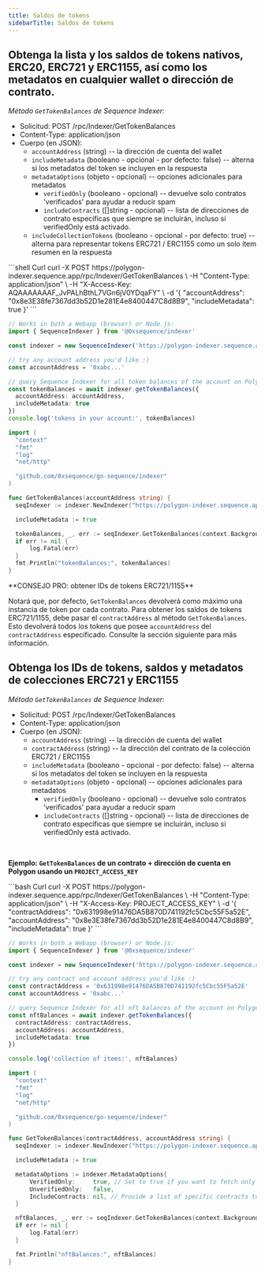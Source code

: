 ```yaml
---
title: Saldos de tokens
sidebarTitle: Saldos de tokens
---
```


## Obtenga la lista y los saldos de tokens nativos, ERC20, ERC721 y ERC1155, así como los metadatos en cualquier wallet o dirección de contrato.
_Método `GetTokenBalances` de Sequence Indexer:_
- Solicitud: POST /rpc/Indexer/GetTokenBalances
- Content-Type: application/json
- Cuerpo (en JSON):
  - `accountAddress` (string) -- la dirección de cuenta del wallet
  - `includeMetadata` (booleano - opcional - por defecto: false) -- alterna si los metadatos del token se incluyen en la respuesta
  - `metadataOptions` (objeto - opcional) -- opciones adicionales para metadatos
    - `verifiedOnly` (booleano - opcional) -- devuelve solo contratos 'verificados' para ayudar a reducir spam
    - `includeContracts` (\[]string - opcional) -- lista de direcciones de contrato específicas que siempre se incluirán, incluso si verifiedOnly está activado.
  - `includeCollectionTokens` (booleano - opcional - por defecto: true) -- alterna para representar tokens ERC721 / ERC1155 como un solo ítem resumen en la respuesta

<CodeGroup>
  ```shell Curl
  curl -X POST https://polygon-indexer.sequence.app/rpc/Indexer/GetTokenBalances \
   -H "Content-Type: application/json" \
   -H "X-Access-Key: AQAAAAAAAF_JvPALhBthL7VGn6jV0YDqaFY" \
   -d '{ "accountAddress": "0x8e3E38fe7367dd3b52D1e281E4e8400447C8d8B9", "includeMetadata": true }'
  ```

  ```ts Typescript
  // Works in both a Webapp (browser) or Node.js:
  import { SequenceIndexer } from '@0xsequence/indexer'

  const indexer = new SequenceIndexer('https://polygon-indexer.sequence.app', 'AQAAAAAAAF_JvPALhBthL7VGn6jV0YDqaFY')

  // try any account address you'd like :)
  const accountAddress = '0xabc...'

  // query Sequence Indexer for all token balances of the account on Polygon
  const tokenBalances = await indexer.getTokenBalances({
  	accountAddress: accountAddress,
  	includeMetadata: true
  })
  console.log('tokens in your account:', tokenBalances)
  ```

  ```go Go
  import (
  	"context"
  	"fmt"
  	"log"
  	"net/http"

  	"github.com/0xsequence/go-sequence/indexer"
  )

  func GetTokenBalances(accountAddress string) {
  	seqIndexer := indexer.NewIndexer("https://polygon-indexer.sequence.app", "AQAAAAAAAF_JvPALhBthL7VGn6jV0YDqaFY")

  	includeMetadata := true

  	tokenBalances, _, err := seqIndexer.GetTokenBalances(context.Background(), &accountAddress, nil, &includeMetadata, nil, nil)
  	if err != nil {
  		log.Fatal(err)
  	}
  	fmt.Println("tokenBalances:", tokenBalances)
  }
  ```
</CodeGroup>

<Note>
  **CONSEJO PRO: obtener IDs de tokens ERC721/1155**

  Notará que, por defecto, `GetTokenBalances` devolverá como máximo una instancia de token por cada contrato.
  Para obtener los saldos de tokens ERC721/1155, debe pasar el `contractAddress` al método `GetTokenBalances`.
  Esto devolverá todos los tokens que posee `accountAddress` del `contractAddress` especificado.
  Consulte la sección siguiente para más información.
</Note>

## Obtenga los IDs de tokens, saldos y metadatos de colecciones ERC721 y ERC1155
_Método `GetTokenBalances` de Sequence Indexer:_
- Solicitud: POST /rpc/Indexer/GetTokenBalances
- Content-Type: application/json
- Cuerpo (en JSON):
  - `accountAddress` (string) -- la dirección de cuenta del wallet
  - `contractAddress` (string) -- la dirección del contrato de la colección ERC721 / ERC1155
  - `includeMetadata` (booleano - opcional - por defecto: false) -- alterna si los metadatos del token se incluyen en la respuesta
  - `metadataOptions` (objeto - opcional) -- opciones adicionales para metadatos
    - `verifiedOnly` (booleano - opcional) -- devuelve solo contratos 'verificados' para ayudar a reducir spam
    - `includeContracts` (\[]string - opcional) -- lista de direcciones de contrato específicas que siempre se incluirán, incluso si verifiedOnly está activado.

<br />

**Ejemplo: `GetTokenBalances` de un contrato + dirección de cuenta en Polygon usando un `PROJECT_ACCESS_KEY`**

<CodeGroup>
  ```bash Curl
  curl -X POST https://polygon-indexer.sequence.app/rpc/Indexer/GetTokenBalances \
   -H "Content-Type: application/json" \
   -H "X-Access-Key: PROJECT_ACCESS_KEY" \
   -d '{ "contractAddress": "0x631998e91476DA5B870D741192fc5Cbc55F5a52E", "accountAddress": "0x8e3E38fe7367dd3b52D1e281E4e8400447C8d8B9", "includeMetadata": true }'
  ```

  ```typescript Typescript
  // Works in both a Webapp (browser) or Node.js:
  import { SequenceIndexer } from '@0xsequence/indexer'

  const indexer = new SequenceIndexer('https://polygon-indexer.sequence.app', 'AQAAAAAAAF_JvPALhBthL7VGn6jV0YDqaFY')

  // try any contract and account address you'd like :)
  const contractAddress = '0x631998e91476DA5B870D741192fc5Cbc55F5a52E'
  const accountAddress = '0xabc...'

  // query Sequence Indexer for all nft balances of the account on Polygon
  const nftBalances = await indexer.getTokenBalances({
  	contractAddress: contractAddress,
  	accountAddress: accountAddress,
  	includeMetadata: true
  })

  console.log('collection of items:', nftBalances)
  ```

  ```go Go
  import (
  	"context"
  	"fmt"
  	"log"
  	"net/http"

  	"github.com/0xsequence/go-sequence/indexer"
  )

  func GetTokenBalances(contractAddress, accountAddress string) {
  	seqIndexer := indexer.NewIndexer("https://polygon-indexer.sequence.app", "AQAAAAAAAF_JvPALhBthL7VGn6jV0YDqaFY")

  	includeMetadata := true

  	metadataOptions := indexer.MetadataOptions{
  		VerifiedOnly:     true, // Set to true if you want to fetch only verified contracts
  		UnverifiedOnly:   false,
  		IncludeContracts: nil, // Provide a list of specific contracts to include, if any
  	}

  	nftBalances, _, err := seqIndexer.GetTokenBalances(context.Background(), &accountAddress, nil, nil, nil, &metadataOptions, nil, nil)
  	if err != nil {
  		log.Fatal(err)
  	}

  	fmt.Println("nftBalances:", nftBalances)
  }
  ```
</CodeGroup>
